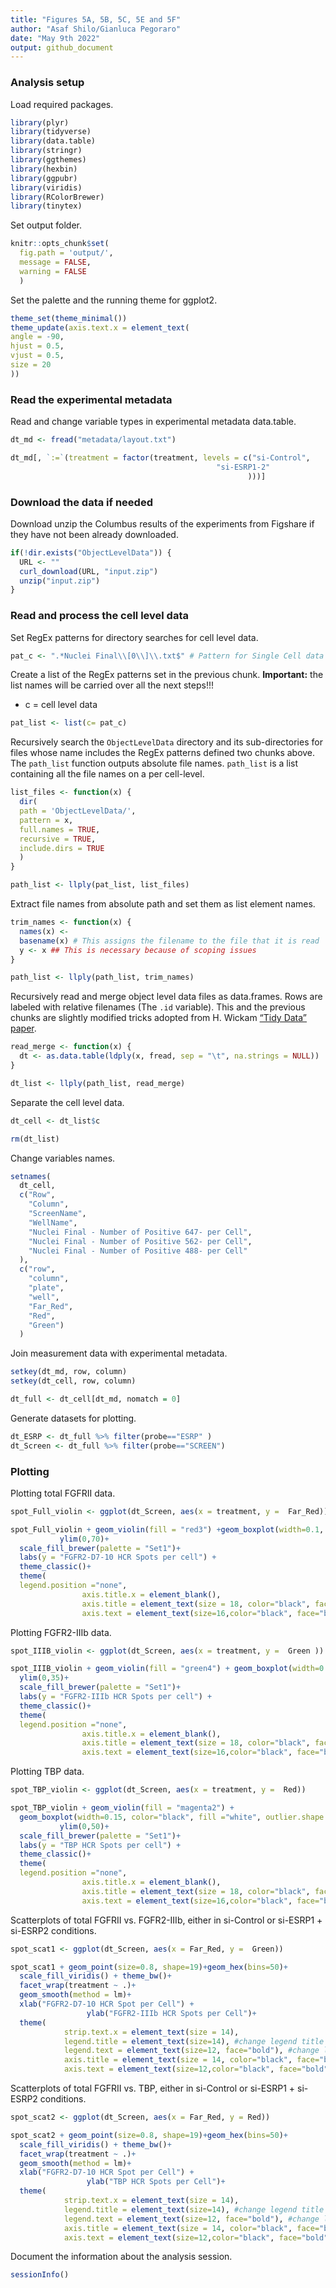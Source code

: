 ```yaml
---
title: "Figures 5A, 5B, 5C, 5E and 5F"
author: "Asaf Shilo/Gianluca Pegoraro"
date: "May 9th 2022"
output: github_document
---
```


### Analysis setup

Load required packages.

```r
library(plyr)
library(tidyverse)
library(data.table)
library(stringr)
library(ggthemes)
library(hexbin)
library(ggpubr)
library(viridis)
library(RColorBrewer)
library(tinytex)

```

Set output folder.

```r
knitr::opts_chunk$set(
  fig.path = 'output/',
  message = FALSE,
  warning = FALSE
  )
```

Set the palette and the running theme for ggplot2.

```r
theme_set(theme_minimal())
theme_update(axis.text.x = element_text(
angle = -90,
hjust = 0.5,
vjust = 0.5,
size = 20
))
```

### Read the experimental metadata

Read and change variable types in experimental metadata data.table.

```r
dt_md <- fread("metadata/layout.txt")

dt_md[, `:=`(treatment = factor(treatment, levels = c("si-Control",
                                              "si-ESRP1-2"
                                                     )))]
```

### Download the data if needed

Download unzip the Columbus results of the experiments from Figshare if they have not been already downloaded.

```r
if(!dir.exists("ObjectLevelData")) {
  URL <- ""
  curl_download(URL, "input.zip")
  unzip("input.zip")
}
```

### Read and process the cell level data

Set RegEx patterns for directory searches for cell level data.

```r
pat_c <- ".*Nuclei Final\\[0\\]\\.txt$" # Pattern for Single Cell data files
```

Create a list of the RegEx patterns set in the previous chunk. **Important:** the list names will be carried over all the next steps!!!

-   c = cell level data

```r
pat_list <- list(c= pat_c)
```

Recursively search the `ObjectLevelData` directory and its sub-directories for files whose name includes the RegEx patterns defined two chunks above. The `path_list` function outputs absolute file names. `path_list` is a list containing all the file names on a per cell-level.

```r
list_files <- function(x) {
  dir(
  path = 'ObjectLevelData/',
  pattern = x,
  full.names = TRUE,
  recursive = TRUE,
  include.dirs = TRUE
  )
}

path_list <- llply(pat_list, list_files) 
```

Extract file names from absolute path and set them as list element names.

```r
trim_names <- function(x) {
  names(x) <-
  basename(x) # This assigns the filename to the file that it is read
  y <- x ## This is necessary because of scoping issues
}

path_list <- llply(path_list, trim_names) 
```

Recursively read and merge object level data files as data.frames. Rows are labeled with relative filenames (The `.id` variable). This and the previous chunks are slightly modified tricks adopted from H. Wickam ["Tidy Data" paper](http://vita.had.co.nz/papers/tidy-data.pdf).

```r
read_merge <- function(x) {
  dt <- as.data.table(ldply(x, fread, sep = "\t", na.strings = NULL))
}

dt_list <- llply(path_list, read_merge)
```

Separate the cell level data.

```r
dt_cell <- dt_list$c

rm(dt_list)
```

Change variables names.

```r
setnames(
  dt_cell,
  c("Row",
    "Column",
    "ScreenName",
    "WellName",
    "Nuclei Final - Number of Positive 647- per Cell",
    "Nuclei Final - Number of Positive 562- per Cell",
    "Nuclei Final - Number of Positive 488- per Cell"
  ),
  c("row",
    "column",
    "plate",
    "well",
    "Far_Red",
    "Red",
    "Green")
  )
```

Join measurement data with experimental metadata.

```r
setkey(dt_md, row, column)
setkey(dt_cell, row, column)

dt_full <- dt_cell[dt_md, nomatch = 0] 
```

Generate datasets for plotting.

```r
dt_ESRP <- dt_full %>% filter(probe=="ESRP" )
dt_Screen <- dt_full %>% filter(probe=="SCREEN")

```

### Plotting

Plotting total FGFRII data.

```r
spot_Full_violin <- ggplot(dt_Screen, aes(x = treatment, y =  Far_Red))

spot_Full_violin + geom_violin(fill = "red3") +geom_boxplot(width=0.1, color="black", fill ="white", outlier.shape = NA)+
           ylim(0,70)+
  scale_fill_brewer(palette = "Set1")+
  labs(y = "FGFR2-D7-10 HCR Spots per cell") +
  theme_classic()+
  theme(
  legend.position ="none",
                axis.title.x = element_blank(),
                axis.title = element_text(size = 18, color="black", face="bold"),
                axis.text = element_text(size=16,color="black", face="bold"))
```

Plotting FGFR2-IIIb data.

```r
spot_IIIB_violin <- ggplot(dt_Screen, aes(x = treatment, y =  Green ))

spot_IIIB_violin + geom_violin(fill = "green4") + geom_boxplot(width=0.1, color="black", fill ="white", outlier.shape = NA)+
  ylim(0,35)+
  scale_fill_brewer(palette = "Set1")+
  labs(y = "FGFR2-IIIb HCR Spots per cell") +
  theme_classic()+
  theme(
  legend.position ="none",
                axis.title.x = element_blank(),
                axis.title = element_text(size = 18, color="black", face="bold"),
                axis.text = element_text(size=16,color="black", face="bold"))
```

Plotting TBP data.

```r
spot_TBP_violin <- ggplot(dt_Screen, aes(x = treatment, y =  Red))

spot_TBP_violin + geom_violin(fill = "magenta2") +
  geom_boxplot(width=0.15, color="black", fill ="white", outlier.shape = NA)+
           ylim(0,50)+
  scale_fill_brewer(palette = "Set1")+
  labs(y = "TBP HCR Spots per cell") +
  theme_classic()+
  theme(
  legend.position ="none",
                axis.title.x = element_blank(),
                axis.title = element_text(size = 18, color="black", face="bold"),
                axis.text = element_text(size=16,color="black", face="bold"))
```

Scatterplots of total FGFRII vs. FGFR2-IIIb, either in si-Control or si-ESRP1 + si-ESRP2 conditions.

```r
spot_scat1 <- ggplot(dt_Screen, aes(x = Far_Red, y =  Green))

spot_scat1 + geom_point(size=0.8, shape=19)+geom_hex(bins=50)+
  scale_fill_viridis() + theme_bw()+
  facet_wrap(treatment ~ .)+
  geom_smooth(method = lm)+
  xlab("FGFR2-D7-10 HCR Spot per Cell") +
                 ylab("FGFR2-IIIb HCR Spots per Cell")+
  theme(
            strip.text.x = element_text(size = 14),
            legend.title = element_text(size=14), #change legend title font size
            legend.text = element_text(size=12, face="bold"), #change legend text font size
            axis.title = element_text(size = 14, color="black", face="bold"),
            axis.text = element_text(size=12,color="black", face="bold"))
```

Scatterplots of total FGFRII vs. TBP, either in si-Control or si-ESRP1 + si-ESRP2 conditions.

```r
spot_scat2 <- ggplot(dt_Screen, aes(x = Far_Red, y = Red))

spot_scat2 + geom_point(size=0.8, shape=19)+geom_hex(bins=50)+
  scale_fill_viridis() + theme_bw()+
  facet_wrap(treatment ~ .)+
  geom_smooth(method = lm)+
  xlab("FGFR2-D7-10 HCR Spot per Cell") +
                 ylab("TBP HCR Spots per Cell")+
  theme(
            strip.text.x = element_text(size = 14),
            legend.title = element_text(size=14), #change legend title font size
            legend.text = element_text(size=12, face="bold"), #change legend text font size
            axis.title = element_text(size = 14, color="black", face="bold"),
            axis.text = element_text(size=12,color="black", face="bold"))
```

Document the information about the analysis session. 

```r
sessionInfo()
```

